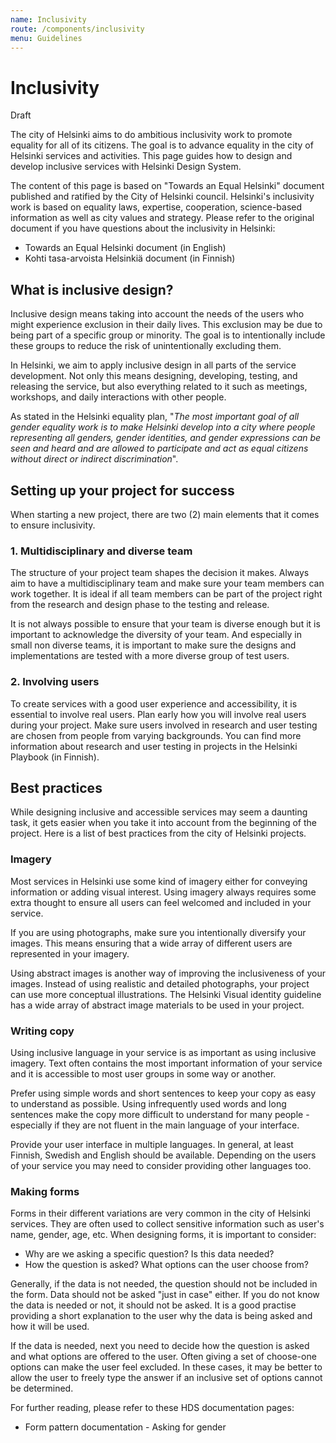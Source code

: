 ```yaml
---
name: Inclusivity
route: /components/inclusivity
menu: Guidelines
---
```



# Inclusivity
<StatusLabel type="alert">Draft</StatusLabel>

<LargeParagraph>
  The city of Helsinki aims to do ambitious inclusivity work to promote equality for all of its citizens. The goal is to advance equality in the city of Helsinki services and activities. This page guides how to design and develop inclusive services with Helsinki Design System.
</LargeParagraph>

The content of this page is based on "Towards an Equal Helsinki" document published and ratified by the City of Helsinki council. Helsinki's inclusivity work is based on equality laws, expertise, cooperation, science-based information as well as city values and strategy. Please refer to the original document if you have questions about the inclusivity in Helsinki:
- <Link href="hhttps://hel.fi/static/liitteet-2019/Kaupunginkanslia/Tasa-arvo/plan-for-promoting-gender-equality-helsinki.pdf" external>Towards an Equal Helsinki document (in English)</Link>
- <Link href="https://www.hel.fi/static/liitteet-2019/Kaupunginkanslia/Tasa-arvo/palveluiden-tasa-arvo-suunnitelma-helsinki-2019-2021.pdf" external>Kohti tasa-arvoista Helsinkiä document (in Finnish)</Link>

## What is inclusive design?
Inclusive design means taking into account the needs of the users who might experience exclusion in their daily lives. This exclusion may be due to being part of a specific group or minority. The goal is to intentionally include these groups to reduce the risk of unintentionally excluding them.

In Helsinki, we aim to apply inclusive design in all parts of the service development. Not only this means designing, developing, testing, and releasing the service, but also everything related to it such as meetings, workshops, and daily interactions with other people. 

As stated in the Helsinki equality plan, "_The most important goal of all gender equality work is to make Helsinki develop into a city where people representing all genders, gender identities, and gender expressions can be seen and heard and are allowed to participate and act as equal citizens without direct or indirect discrimination_". 

## Setting up your project for success
When starting a new project, there are two (2) main elements that it comes to ensure inclusivity. 

### 1. Multidisciplinary and diverse team
The structure of your project team shapes the decision it makes. Always aim to have a multidisciplinary team and make sure your team members can work together. It is ideal if all team members can be part of the project right from the research and design phase to the testing and release.

It is not always possible to ensure that your team is diverse enough but it is important to acknowledge the diversity of your team. And especially in small non diverse teams, it is important to make sure the designs and implementations are tested with a more diverse group of test users.

### 2. Involving users
<p>To create services with a good user experience and accessibility, it is essential to involve real users. Plan early how you will involve real users during your project. Make sure users involved in research and user testing are chosen from people from varying backgrounds. You can find more information about research and user testing in projects in the <Link href="https://pelikirja.hel.fi/" external>Helsinki Playbook (in Finnish)</Link>.</p>

## Best practices
While designing inclusive and accessible services may seem a daunting task, it gets easier when you take it into account from the beginning of the project. Here is a list of best practices from the city of Helsinki projects.

### Imagery
Most services in Helsinki use some kind of imagery either for conveying information or adding visual interest. Using imagery always requires some extra thought to ensure all users can feel welcomed and included in your service.

If you are using photographs, make sure you intentionally diversify your images. This means ensuring that a wide array of different users are represented in your imagery.

<p>Using abstract images is another way of improving the inclusiveness of your images. Instead of using realistic and detailed photographs, your project can use more conceptual illustrations. <Link href="https://brand.hel.fi/kuvitusohjeisto/" external>The Helsinki Visual identity guideline</Link> has a wide array of abstract image materials to be used in your project.</p>

### Writing copy
Using inclusive language in your service is as important as using inclusive imagery. Text often contains the most important information of your service and it is accessible to most user groups in some way or another. 

Prefer using simple words and short sentences to keep your copy as easy to understand as possible. Using infrequently used words and long sentences make the copy more difficult to understand for many people - especially if they are not fluent in the main language of your interface.

Provide your user interface in multiple languages. In general, at least Finnish, Swedish and English should be available. Depending on the users of your service you may need to consider providing other languages too.

### Making forms
Forms in their different variations are very common in the city of Helsinki services. They are often used to collect sensitive information such as user's name, gender, age, etc. When designing forms, it is important to consider:

- Why are we asking a specific question? Is this data needed?
- How the question is asked? What options can the user choose from?

Generally, if the data is not needed, the question should not be included in the form. Data should not be asked "just in case" either. If you do not know the data is needed or not, it should not be asked. It is a good practise providing a short explanation to the user why the data is being asked and how it will be used.

If the data is needed, next you need to decide how the question is asked and what options are offered to the user. Often giving a set of choose-one options can make the user feel excluded. In these cases, it may be better to allow the user to freely type the answer if an inclusive set of options cannot be determined.

For further reading, please refer to these HDS documentation pages:
- <Link href="http://localhost:3000/patterns/forms#asking-for-gender">Form pattern documentation - Asking for gender</Link>
